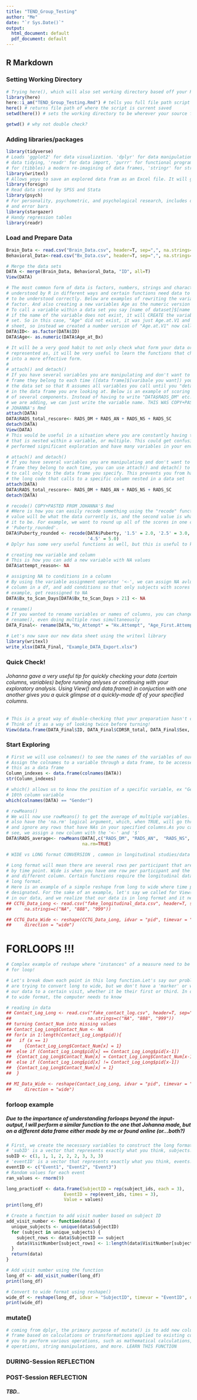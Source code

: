 ---
title: "TEND_Group_Testing"
author: "Me"
date: "`r Sys.Date()`"
output:
  html_document: default
  pdf_document: default
---

## R Markdown

### Setting Working Directory

```{r setup, include=TRUE, echo=TRUE}
# Trying here(), which will also set working directory based off your Rmd file
library(here)
here::i_am("TEND_Group_Testing.Rmd") # tells you full file path script's current location
here() # returns file path of where the script is current saved
setwd(here()) # sets the working directory to be wherever your source file or Rmd is

getwd() # why not double check?
```

### Adding libraries/packages

```{r prep, include=T, echo=T}
library(tidyverse) 
# Loads 'ggplot2' for data visualization. 'dplyr' for data manipulation, 'tidyr' for 
# data tidying, 'readr' for data import, 'purrr' for functional programming, 'tibble' 
# for (tibbles) a modern re-imagining of data frames, 'stringr' for strings
library(writexl)
# Allows yoyu to save an explored data fram as an Excel file. It will go to your wd.
library(foreign) 
# Read data stored by SPSS and Stata
library(psych) 
# For personality, psychometric, and psychological research, includes describe function 
# and error bars
library(stargazer) 
# Handy regression tables
library(readr)
```

### Load and Prepare Data

```{r load in, include=FALSE}
Brain_Data <- read.csv("Brain_Data.csv", header=T, sep=",", na.strings=c("NA", "888", "999"))
Behavioral_Data<-read.csv("Bx_Data.csv", header=T, sep=",", na.strings=c("NA", "888", "999"))

# Merge the data sets
DATA <- merge(Brain_Data, Behavioral_Data, "ID", all=T)
View(DATA)

# The most common form of data is factors, numbers, strings and characters. They are all 
# understood by R in different ways and certain functions need data to be in specific types 
# to be understood correctly. Below are examples of rewriting the variable "ID" as a 
# factor. And also creating a new variables Age as the numeric version of "Age.at.V1". 
# To call a variable within a data set you say [name of dataset]$[name of varible], 
# if the name of the variable does not exist, it will CREATE the variable in that data 
# set. So in this case, "Age" did not exist, it was just Age.at.V1 and Age.at.V2 in our 
# sheet, so instead we created a number version of "Age.at.V1" now called "Age"
DATA$ID<- as.factor(DATA$ID)
DATA$Age<- as.numeric(DATA$Age_at_Bx)

# It will be a very good habit to not only check what form your data or columns are 
# represented as, it will be very useful to learn the functions that change your code 
# into a more effective form. 
# 
# attach() and detach()
# If you have several variables you are manipulating and don't want to call the data 
# frame they belong to each time ([data frame]$[varibale you want]) you can "attach" 
# the data set so that R assumes all variables you call until you "detach" it will be 
# in the data frame you are looking at. Below is an example of scoring a measurement 
# of several components. Instead of having to write "DATA$RADS_DM" etc. for each subscale 
# we are adding, we can just write the variable name. THIS WAS COPY+PASTED FROM 
# JOHANNA's Rmd
attach(DATA)
DATA$RADS_total_rescore<- RADS_DM + RADS_AN + RADS_NS + RADS_SC
detach(DATA)
View(DATA)
# This would be useful in a situation where you are constantly having to call a column 
# that is nested within a variable, or multiple. This could get confusing when you have 
# performed significant exploration and have many variables in your environment

# attach() and detach()
# If you have several variables you are manipulating and don't want to call the data 
# frame they belong to each time, you can use attach() and detach() to tell the software 
# to call only to the data frame you specify. This prevents you from having to type out 
# the long code that calls to a specific column nested in a data set
attach(DATA)
DATA$RADS_total_rescore<- RADS_DM + RADS_AN + RADS_NS + RADS_SC
detach(DATA)

# recode() COPY+PASTED FROM JOHANNA'S Rmd
# #Here is how you can easily recode something using the "recode" function, the first 
# value will be what the data currently is, and the second value is what you now want 
# it to be. For example, we want to round up all of the scores in one column or variable, 
# 'Puberty_rounded'.
DATA$Puberty_rounded <- recode(DATA$Puberty, '1.5' = 2.0, '2.5' = 3.0, '3.5' = 4.0, 
                               '4.5' = 5.0)
# Dplyr has some very useful functions as well, but this is useful to know

# creating new variable and column
# This is how you can add a new variable with NA values
DATA$attempt_reason<- NA

# assigning NA to conditions in a column
# By using the variable assignment operator '<-', we can assign NA avlues to a specified 
# column in a df, and add conditions so that only subjects with scores below 21, for 
# example, get reassigned to NA
DATA$Bx_to_Scan_Days[DATA$Bx_to_Scan_Days > 21] <- NA

# rename()
# If you wanted to rename variables or names of columns, you can change them with 
# rename(), even doing multiple rows simultaneously
DATA_Final<- rename(DATA,"Hx_Attempt" = "Hx.Attempt", "Age_First.Attempt" = "Age.First.Attempt","Number_of_Attempts" = "Number.of.Attempts")

# Let's now save our new data sheet using the writexl library
library(writexl)
write_xlsx(DATA_Final, "Example_DATA_Export.xlsx")
```

### Quick Check!
###### Johanna gave a very useful tip for quickly checking your data (certain columns, variables) before running anlyses or continuing with your exploratory analysis. Using View() and data.frame() in conjuction with one another gives you a quick glimpse at a quickly-made df of your specified columns.

```{r quick check, include=TRUE, echo=TRUE}
# This is a great way of double-checking that your preparation hasn't changed the data. 
# Think of it as a way of looking twice before turning!
View(data.frame(DATA_Final$ID, DATA_Final$CDRSR_total, DATA_Final$Sex, DATA_Final$Puberty))
```

### Start Exploring

```{r explore, include=TRUE, echo=TRUE}

# First we will use colnames() to see the names of the variables of our data set
# Assign the colnames to a variable through a data frame, to be accessed later saves 
# this as a data frame
Column_indexes <- data.frame(colnames(DATA))
str(Column_indexes)

# which() allows us to know the position of a specific variable, ex "Gender" is our 
# 10th column variable
which(colnames(DATA) == "Gender")

# rowMeans()
# We will now use rowMeans() to get the average of multiple variables. rowMeans can 
# also have the 'na.rm' logical argument, which, when TRUE, will go through your data 
# and ignore any rows that have NAs in your specified columns.As you can 
# see, we assign a new column with the '<-' and '$' 
DATA$RADS_average<- rowMeans(DATA[,c("RADS_DM",	"RADS_AN",	"RADS_NS",	"RADS_SC")], 
                             na.rm=TRUE)

# WIDE vs LONG format CONVERSION , common in longitudinal studies/data

# Long format will mean there are several rows per participant that are differentiated 
# by time point. Wide is when you have one row per participant and the repeated measures 
# and different column. Certain functions require the longitudinal data to be in wide or 
# long format.
# Here is an example of a simple reshape from long to wide where time points already 
# designated. For the sake of an example, let's say we called for View() after reading 
# in our data, and we realize that our data is in long format and it needs to be in wide.
## CCTG_Data_Long <- read.csv("fake_longitudinal_data.csv", header=T, sep=",", 
##     na.strings=c("NA", "888", "999"))

## CCTG_Data_Wide <- reshape(CCTG_Data_Long, idvar = "pid", timevar = "visit_cycle", 
##     direction = "wide")
```

# FORLOOPS !!!
```{r forloop ex, include=F, echo=T, warning=FALSE}
# Complex example of reshape where "instances" of a measure need to be assigned with 
# for loop!

# Let's break down each point in this long function.Let's say our problem is that we 
# are trying to convert long to wide, but we don't have a 'marker' or way of assigning 
# our data to a certain visit, whether it be their first or third. In order to convert 
# to wide format, the computer needs to know

# reading in data
## Contact_Log_Long <- read.csv("fake_contact_log.csv", header=T, sep=",", 
##                             na.strings=c("NA", "888", "999"))
## turning Contact_Num into missing values
## Contact_Log_Long$Contact_Num <- NA
## for(x in 1:length(Contact_Log_Long$pid)){
##   if (x == 1)
##     {Contact_Log_Long$Contact_Num[x] = 1}
##  else if (Contact_Log_Long$pid[x] == Contact_Log_Long$pid[x-1]) 
##  {Contact_Log_Long$Contact_Num[x] = Contact_Log_Long$Contact_Num[x-1] + 1}
##  else if (Contact_Log_Long$pid[x] != Contact_Log_Long$pid[x-1]) 
##  {Contact_Log_Long$Contact_Num[x] = 1}
##  }

## MI_Data_Wide <- reshape(Contact_Log_Long, idvar = "pid", timevar = "Contact_Num", 
##     direction = "wide")
```

### forloop example
##### Due to the importance of understanding forloops beyond the input-output, I will perform a similar function to the one that Johanna made, but on a different data frame either made by me or found online (or...both?)
```{r forloop contd, include=F, echo=FALSE}
# First, we create the necessary variables to construct the long format data frame. 
# 'subID' is a vector that represents exactly what you think, subjects!
subID <- c(1, 1, 1, 2, 2, 2, 3, 3, 3)
# 'eventID' is a vector that represents exactly what you think, events!
eventID <- c("Event1", "Event2", "Event3")
# Random values for each event
ran_values <- rnorm(9)  

long_practicdf <- data.frame(SubjectID = rep(subject_ids, each = 3),
                      EventID = rep(event_ids, times = 3),
                      Value = values)
print(long_df)

# Create a function to add visit number based on subject ID
add_visit_number <- function(data) {
  unique_subjects <- unique(data$SubjectID)
  for (subject in unique_subjects) {
    subject_rows <- data$SubjectID == subject
    data$VisitNumber[subject_rows] <- 1:length(data$VisitNumber[subject_rows])
  }
  return(data)
}

# Add visit number using the function
long_df <- add_visit_number(long_df)
print(long_df)

# Convert to wide format using reshape()
wide_df <- reshape(long_df, idvar = "SubjectID", timevar = "EventID", direction = "wide")
print(wide_df)

```

### mutate()

```{r mutate, include=T, echo=T}
# coming from dplyr, the primary purpose of mutate() is to add new columns to a data 
# frame based on calculations or transformations applied to existing columns. It allows 
# you to perform various operations, such as mathematical calculations, conditional 
# operations, string manipulations, and more. LEARN THIS FUNCTION
```

### DURING-Session REFLECTION

##### 

### POST-Session REFLECTION

##### TBD..
